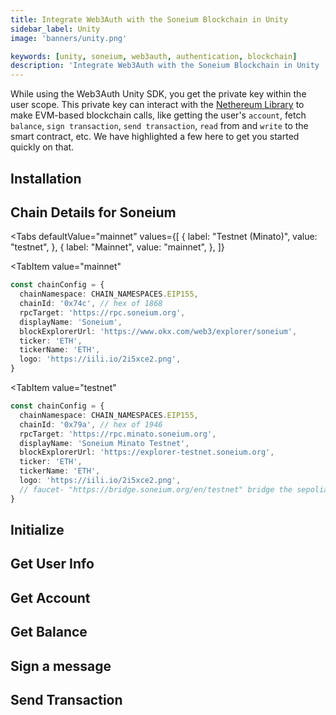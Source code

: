 ```yaml
---
title: Integrate Web3Auth with the Soneium Blockchain in Unity
sidebar_label: Unity
image: 'banners/unity.png'

keywords: [unity, soneium, web3auth, authentication, blockchain]
description: 'Integrate Web3Auth with the Soneium Blockchain in Unity | Documentation - Web3Auth'
---
```



<SEO
  title="Integrate Web3Auth with the Soneium Blockchain in Unity"
  description="Integrate Web3Auth with the Soneium Blockchain in Unity | Documentation - Web3Auth"
  image="https://web3auth.io/docs/banners/soneium.png"
  slug="/embedded-wallets/connect-blockchain/evm/soneium/unity"
/>

While using the Web3Auth Unity SDK, you get the private key within the user scope. This private key can interact with the [Nethereum Library](https://nethereum.com/) to make EVM-based blockchain calls, like getting the user's `account`, fetch `balance`, `sign transaction`, `send transaction`, `read` from and `write` to the smart contract, etc. We have highlighted a few here to get you started quickly on that.

## Installation

<InstallationSnippet />

## Chain Details for Soneium

<Tabs
 defaultValue="mainnet"
  values={[
    { label: "Testnet (Minato)", value: "testnet", },
    { label: "Mainnet", value: "mainnet", },
  ]}

>

<TabItem
  value="mainnet"
>

```typescript
const chainConfig = {
  chainNamespace: CHAIN_NAMESPACES.EIP155,
  chainId: '0x74c', // hex of 1868
  rpcTarget: 'https://rpc.soneium.org',
  displayName: 'Soneium',
  blockExplorerUrl: 'https://www.okx.com/web3/explorer/soneium',
  ticker: 'ETH',
  tickerName: 'ETH',
  logo: 'https://iili.io/2i5xce2.png',
}
```

</TabItem>

<TabItem
  value="testnet"
>

```typescript
const chainConfig = {
  chainNamespace: CHAIN_NAMESPACES.EIP155,
  chainId: '0x79a', // hex of 1946
  rpcTarget: 'https://rpc.minato.soneium.org',
  displayName: 'Soneium Minato Testnet',
  blockExplorerUrl: 'https://explorer-testnet.soneium.org',
  ticker: 'ETH',
  tickerName: 'ETH',
  logo: 'https://iili.io/2i5xce2.png',
  // faucet- "https://bridge.soneium.org/en/testnet" bridge the sepolia ETH to Soneium
}
```

</TabItem>
</Tabs>

## Initialize

<InitialisationSnippet />

## Get User Info

<UserInfoSnippet />

## Get Account

<GetAccountSnippet />

## Get Balance

<GetBalanceSnippet />

## Sign a message

<SignMessageSnippet />

## Send Transaction

<SendTransactionSnippet />
